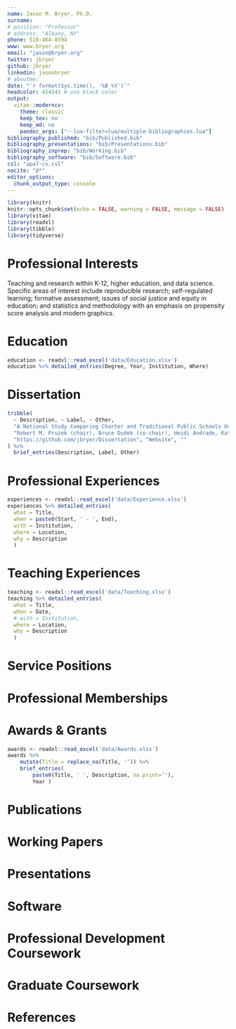 ```yaml
---
name: Jason M. Bryer, Ph.D.
surname: 
# position: "Professor"
# address: "Albany, NY"
phone: 518-464-8594
www: www.bryer.org
email: "jason@bryer.org"
twitter: jbryer
github: jbryer
linkedin: jasonbryer
# aboutme: 
date: "`r format(Sys.time(), '%B %Y')`"
headcolor: 414141 # use black color
output:
  vitae::moderncv:
    theme: classic
    keep_tex: no
    keep_md: no
    pandoc_args: ["--lua-filter=lua/multiple-bibliographies.lua"]
bibliography_published: "bib/Published.bib"
bibliography_presentations: "bib/Presentations.bib"
bibliography_inprep: "bib/Working.bib"
bibliography_software: "bib/Software.bib"
csl: "apa7-cv.csl"
nocite: "@*"
editor_options: 
  chunk_output_type: console
---
```



```r
library(knitr)
knitr::opts_chunk$set(echo = FALSE, warning = FALSE, message = FALSE)
library(vitae)
library(readxl)
library(tibble)
library(tidyverse)

```

# Professional Interests

Teaching and research within K-12, higher education, and data science. Specific areas of interest include reproducible research; self-regulated learning; formative assessment; issues of social justice and equity in education; and statistics and methodology with an emphasis on propensity score analysis and modern graphics.

# Education

```r
education <- readxl::read_excel('data/Education.xlsx')
education %>% detailed_entries(Degree, Year, Institution, Where)
```

# Dissertation

```r
tribble(
  ~ Description, ~ Label, ~ Other,
  "A National Study Comparing Charter and Traditional Public Schools Using Propensity Score Analysis", "Title", "",
  "Robert M. Pruzek (chair), Bruce Dudek (co-chair), Heidi Andrade, Kathryn S. Schiller", "Committee", "",
  "https://github.com/jbryer/Dissertation", "Website", ""
) %>% 
  brief_entries(Description, Label, Other)

```

# Professional Experiences

```r
experiences <- readxl::read_excel('data/Experience.xlsx')
experiences %>% detailed_entries(
  what = Title, 
  when = paste0(Start, ' - ', End), 
  with = Institution,
  where = Location,
  why = Description
  )
```

# Teaching Experiences

```r
teaching <- readxl::read_excel('data/Teaching.xlsx')
teaching %>% detailed_entries(
  what = Title, 
  when = Date, 
  # with = Institution,
  where = Location,
  why = Description
  )
```

# Service Positions

\cvline{2014-present}{Founding Organizer of the Albany R Users Group\newline Website: \url{http://www.meetup.com/Albany-R-Users-Group}}
\subsection{Dissertation Committees}
\cvline{current}{David Franklin - Relationship between grit, mindset, and academic achievement}
\cvline{2019}{Erica Pawlo - Identifying Profiles of Motivational Processes in Online College Students and Their Relations to Multiple Indicators of Academic Success}
\cvline{2018}{Kimberly Speershneider - The Differentiated Impact Of Early Entry Into Head Start On Social Competence And Literacy: An Applied Propensity Score Analysis}
\cvline{2015}{Chrisopher Valle - Effects Of Criteria-Referenced Formative Assessment On Achievement In Music}
\cvline{2015}{Fei Chen - The Impact of Criteria-Referenced Formative Assessment On Fifth Grade Students' Theater Arts
And English Language Arts Achievement}
\subsection{Excelsior College}
\cvline{2015-2019}{Chair, Diagnostic Assessment \& Achievement of College Skills Advisory Committee}
\cvline{2014-2018}{Chair, Technology Advisory Committee}
\cvline{2014-2018}{Committee Member, Information Technology Council}
\cvline{2017-2018}{Committee Member, Academic Affairs Council}
\cvline{2013-2014}{Committee Member, Persistence Measure Task Force}
\cvline{2010-2014}{Committee Member, Student Learning Support Services Committee}
\cvline{2010-2014}{Committee Member, Data Definitions \& Quality}
\cvline{2010-2013}{Committee Member, Information Technology Operations \& Security Committee}
\cvline{2011-2012}{Committee Member, Search Committee for Assistant Provost}
\cvline{2009-2010}{Committee Member, Early Alert System for Identifying Non-Persistent Students}
\cvline{2009}{Chair, Task Force on a Library of Model Courses}
\cvline{2009-2010}{Committee Member, System for Storing Information at Excelsior College}
\subsection{City School District of Albany}
\cvline{2011-2012}{\small Committee Member, Grade Configuration Committee; Chair of the Accountability Subcommittee}
\subsection{American Educational Research Association}
\cvline{2009-2011}{Treasurer, Studying and Self-Regulated Learning Special Interest Group}
\cvline{2009-2010}{Committee Member, Division D Membership Committee}
\subsection{University at Albany, Division of Educational Psychology \& Methodology}
\cvline{2007-2008}{Treasurer, Graduate Student Organization}

# Professional Memberships

\cvline{AERA}{\href{http://aera.net}{American Educational Research Association}}
\cvline{ASA}{\href{http://www.amstat.org/}{American Statistical Association}}
\cvline{NCME}{\href{http://www.ncme.org}{National Council on Measurement in Education}}
\cvline{NEAIR}{\href{http://www.neair.org}{North East Association for Institutional Research}}


# Awards \& Grants

```r
awards <- readxl::read_excel('data/Awards.xlsx')
awards %>% 
	mutate(Title = replace_na(Title, '')) %>%
	brief_entries(
		paste0(Title, ' ', Description, na.print=''), 
		Year )
```



# Publications

\begingroup
\setlength{\parindent}{-0.5in}
\setlength{\leftskip}{0.5in}

::: {#refs_published}
:::

\endgroup


# Working Papers

\begingroup
\setlength{\parindent}{-0.5in}
\setlength{\leftskip}{0.5in}

::: {#refs_inprep}
:::


\endgroup


# Presentations

\begingroup
\setlength{\parindent}{-0.5in}
\setlength{\leftskip}{0.5in}

::: {#refs_presentations}
:::

\endgroup



# Software

\begingroup
\setlength{\parindent}{-0.5in}
\setlength{\leftskip}{0.5in}

::: {#refs_software}
:::

\endgroup


# Professional Development Coursework

\cvline{2019}{Applied Machine Learning, Max Kuhn, Rstudio::conf workshop.}
\cvline{2018}{Teach the Tidyverse, Garrett Grolemund, Rstudio::conf workshop.}
\cvline{2017}{Advanced Shiny, Joe Cheng, Rstudio::conf workshop.}
\cvline{2015}{Targeted Learning, Sherri Rose, Atlantic Causal Inference Conference short course.}
\cvline{2014}{Applied Predictive Modeling in R, Max Kuhn, useR! Pre-Conference workshop.}
\cvline{2013}{Using Spatial Data, Roger Bivand, useR! Pre-Conference workshop.}
\cvline{2012}{Statistical Modeling in the R Context, Bill Venables, useR! Pre-Conference workshop.}
\cvline{2012}{Geospatial Data in R and Beyond, Barry Rowlingson, useR! Pre-conference workshop.}
\cvline{2012}{Building R Web Applications with Rook, Jeffry Horner, useR! Pre-conference workshop.}
\cvline{2012}{Using the School Attendance Boundary Information System (SABINS), Salvatore Saporito and David Van Riper, AERA Mini-Course.}
\cvline{2011}{R Development Master Class, Hadley Wickham}
\cvline{2011}{Fitting and Evaluating Mixed Models using \texttt{lme4}, Douglas Bates.}
\cvline{2011}{National Assessment of Educational Progress (NAEP) Database training,	National Center for Educational Statistics.}
\cvline{2011}{Presenting Data and Information,	Edward Tufte.}
\cvline{2010}{Handling missing data in R with MICE, Karin Groothuis-Oudshoorn and Stef van Buuren, useR!}
\cvline{2010}{Elastic-R, a google docs-like portal for data analysis in the cloud, Karim Chine, useR!}
\cvline{2009}{Using IPEDS Data for Institutional Effectiveness, Mary Ann Coughlin, NEAIR Workshop.}
\cvline{2009}{Accessing and Analyzing National Databases in Secondary and Higher Education, Terrell L. Strayhorn, AERA Extended Course.}
\cvline{2009}{An Introduction to Hierarchical Linear Modeling with R, J. Kyle Roberts, AERA Mini-Course.}
\cvline{2008}{An Introduction to Propensity Score Analysis, Robert M. Pruzek, University at Albany.}
\cvline{2008}{An Introduction to GIS for Educational Researchers, Mark Hogrebe, Courtney A. Bell, \& Charisse A. Gulosino, AERA Mini-Course.}
\cvline{2008}{Foregrounding Issues of Equity and Diversity in Mathematics Education Research: Implications for Research Methods and Teacher Development, Ban Battey, et al., AERA Mini-Course.}
\cvline{2008}{A ``Gentle" Introduction to Statistical Analysis and Teaching with R, Brandon K. Vaughn, AERA Mini-Course.}

# Graduate Coursework

\cvline{}{\textbf{Completed at the University at Albany}}
\cvline{EPSY 522}{Adolescent Development}
\cvline{EPSY 530}{Statistical Methods I}
\cvline{EPSY 540}{Assessment in Education}
\cvline{EPSY 610}{Advanced Educational Psychology: Learning \& Instruction}
\cvline{EPSY 623}{Advanced Developmental Psychology}
\cvline{EPSY 630}{Statistical Methods II}
\cvline{EPSY 640}{Educational \& Psychological Measurement}
\cvline{EPSY 687}{Institute in Education: Item Response Theory}
\cvline{EPSY 713}{Self-Regulated Learning}
\cvline{EPSY 721}{Comparative Theories in Human Development}
\cvline{EPSY 725}{Seminar in Human Development: Language Development}
\cvline{ECPY 725}{Multivariate Applications in Counseling Psychology}
\cvline{ECPY 726}{Analysis of Covariance Structures}
\cvline{EPSY 735}{Seminar in Statistics (PSA, bootstrapping, factor analysis)}
\cvline{EPSY 761}{History \& Issues in Special Education}
\cvline{EAPS 762}{Seminar in Advanced Research Methods for Educational Leadership (HLM)}
\cvline{EPSY 780}{Seminar in the Profession of Educational Psychology}
\cvline{ETAP 850}{Equity, Diversity, \& Social Justice in Mathematics \& Science Education}
\cvline{EPSY 887}{Institute in Education: The Use of R in Educational Psychology}
\cvline{EPSY 887}{Institute in Education: Modern Graphics for Social Science Research}
\cvline{}{\textbf{Completed at the College of Saint Rose}}
\cvline{EDU 506}{Educational Foundations}
\cvline{EDU 530}{Middle School Education: Theory \& Practice}
\cvline{EDU 590}{Research Seminar}
\cvline{EPY 500}{Educational Research}
\cvline{EPY 502}{Survey of Educational Psychology}
\cvline{SEC 515}{Curriculum \& Instruction in Secondary Schools}
\cvline{SEC 518}{Literacy Improvement in Secondary Schools}
\cvline{SEC 522}{Methods of Teaching Math in Secondary Schools}

\clearpage

# References

\subsection{\textbf{Bruce Dudek, Ph.D.}}
\cvline{}{Professor, Department of Psychology}
\cvline{Email}{\href{mailto:bruce.dudek@albany.edu}{bruce.dudek@albany.edu}}
\cvline{Phone}{(518) 442-4824}
\cvline{Address}{Social Sciences 327\newline University at Albany\newline 1400 Western Ave\newline Albany, NY 12222}

\subsection{\textbf{Lisa Daniels, Ph.D.}}
\cvline{}{Assistant Vice President}
\cvline{Email}{\href{mailto:ldaniels@excelsior.edu}{ldaniels@excelsior.edu}}
\cvline{Phone}{(518) 608-8398}
\cvline{Address}{7 Columbia Circle\newline Albany, NY 12203-5159}

\subsection{\textbf{Heidi Andrade, Ed.D.}}
\cvline{}{Director \& Associate Professor, Division of Educational Psychology \& Methodology}
\cvline{Email}{\href{mailto:handrade@albany.edu}{handrade@albany.edu}}\cvline{Phone}{(518) 437-4422}\cvline{Address}{ED 210, School of Education\newline University at Albany\newline 1400 Western Ave\newline Albany, NY 12222}

